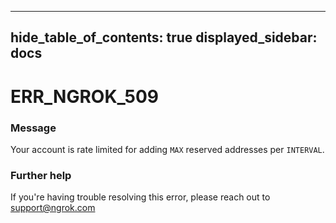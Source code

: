 

---
hide_table_of_contents: true
displayed_sidebar: docs
---


# ERR_NGROK_509

### Message
Your account is rate limited for adding `MAX` reserved addresses per `INTERVAL`.

<ErrorDetails />



### Further help
If you're having trouble resolving this error, please reach out to [support@ngrok.com](mailto:support@ngrok.com?subject=Help%20with%20ERR_NGROK_509)

